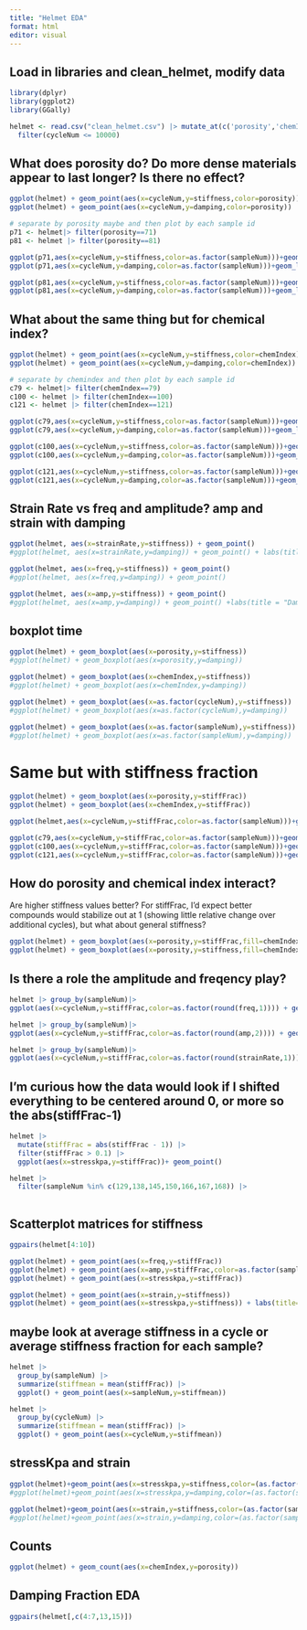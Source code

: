 ```yaml
---
title: "Helmet EDA"
format: html
editor: visual
---
```


## Load in libraries and clean_helmet, modify data  

```r
library(dplyr)
library(ggplot2)
library(GGally)

helmet <- read.csv("clean_helmet.csv") |> mutate_at(c('porosity','chemIndex'), as.factor) |>
  filter(cycleNum <= 10000)
```

## What does porosity do? Do more dense materials appear to last longer? Is there no effect?
```r
ggplot(helmet) + geom_point(aes(x=cycleNum,y=stiffness,color=porosity))
ggplot(helmet) + geom_point(aes(x=cycleNum,y=damping,color=porosity))

# separate by porosity maybe and then plot by each sample id
p71 <- helmet|> filter(porosity==71)
p81 <- helmet |> filter(porosity==81)

ggplot(p71,aes(x=cycleNum,y=stiffness,color=as.factor(sampleNum)))+geom_line()+geom_point() +labs(title="Porosity 71")
ggplot(p71,aes(x=cycleNum,y=damping,color=as.factor(sampleNum)))+geom_line()+geom_point() + labs(title="Porosity 71")

ggplot(p81,aes(x=cycleNum,y=stiffness,color=as.factor(sampleNum)))+geom_line()+geom_point() + labs(title = "Porosity 81")
ggplot(p81,aes(x=cycleNum,y=damping,color=as.factor(sampleNum)))+geom_line()+geom_point()+labs(title="Porosity 81")
```

## What about the same thing but for chemical index?
```r
ggplot(helmet) + geom_point(aes(x=cycleNum,y=stiffness,color=chemIndex))
ggplot(helmet) + geom_point(aes(x=cycleNum,y=damping,color=chemIndex))

# separate by chemindex and then plot by each sample id
c79 <- helmet|> filter(chemIndex==79)
c100 <- helmet |> filter(chemIndex==100)
c121 <- helmet |> filter(chemIndex==121)

ggplot(c79,aes(x=cycleNum,y=stiffness,color=as.factor(sampleNum)))+geom_line()+geom_point()
ggplot(c79,aes(x=cycleNum,y=damping,color=as.factor(sampleNum)))+geom_line()+geom_point()

ggplot(c100,aes(x=cycleNum,y=stiffness,color=as.factor(sampleNum)))+geom_line()+geom_point()
ggplot(c100,aes(x=cycleNum,y=damping,color=as.factor(sampleNum)))+geom_line()+geom_point()

ggplot(c121,aes(x=cycleNum,y=stiffness,color=as.factor(sampleNum)))+geom_line()+geom_point()
ggplot(c121,aes(x=cycleNum,y=damping,color=as.factor(sampleNum)))+geom_line()+geom_point()
```

## Strain Rate vs freq and amplitude? amp and strain with damping
```r
ggplot(helmet, aes(x=strainRate,y=stiffness)) + geom_point()
#ggplot(helmet, aes(x=strainRate,y=damping)) + geom_point() + labs(title="Damping vs Strain Rate",x="Strain Rate",y="Damping")

ggplot(helmet, aes(x=freq,y=stiffness)) + geom_point()
#ggplot(helmet, aes(x=freq,y=damping)) + geom_point()

ggplot(helmet, aes(x=amp,y=stiffness)) + geom_point()
#ggplot(helmet, aes(x=amp,y=damping)) + geom_point() +labs(title = "Damping vs Amplitude",x="Amplitude",y="Damping")


```

## boxplot time
```r
ggplot(helmet) + geom_boxplot(aes(x=porosity,y=stiffness))
#ggplot(helmet) + geom_boxplot(aes(x=porosity,y=damping))

ggplot(helmet) + geom_boxplot(aes(x=chemIndex,y=stiffness))
#ggplot(helmet) + geom_boxplot(aes(x=chemIndex,y=damping))

ggplot(helmet) + geom_boxplot(aes(x=as.factor(cycleNum),y=stiffness))
#ggplot(helmet) + geom_boxplot(aes(x=as.factor(cycleNum),y=damping))

ggplot(helmet) + geom_boxplot(aes(x=as.factor(sampleNum),y=stiffness))
#ggplot(helmet) + geom_boxplot(aes(x=as.factor(sampleNum),y=damping))

```

# Same but with stiffness fraction
```r
ggplot(helmet) + geom_boxplot(aes(x=porosity,y=stiffFrac))
ggplot(helmet) + geom_boxplot(aes(x=chemIndex,y=stiffFrac))
```

```r
ggplot(helmet,aes(x=cycleNum,y=stiffFrac,color=as.factor(sampleNum)))+geom_line()+geom_point()

ggplot(c79,aes(x=cycleNum,y=stiffFrac,color=as.factor(sampleNum)))+geom_line()+geom_point()
ggplot(c100,aes(x=cycleNum,y=stiffFrac,color=as.factor(sampleNum)))+geom_line()+geom_point()
ggplot(c121,aes(x=cycleNum,y=stiffFrac,color=as.factor(sampleNum)))+geom_line()+geom_point()
```

## How do porosity and chemical index interact?
Are higher stiffness values better? For stiffFrac, I'd expect better compounds would stabilize out at 1 (showing little relative change over additional cycles), but what about general stiffness?

```r
ggplot(helmet) + geom_boxplot(aes(x=porosity,y=stiffFrac,fill=chemIndex)) + labs(y="Stiffness Fraction",x="Porosity", fill="Chemical Index")
ggplot(helmet) + geom_boxplot(aes(x=porosity,y=stiffness,fill=chemIndex)) +labs(y="Stiffness",x="Porosity", fill="Chemical Index")

```
## Is there a role the amplitude and freqency play? 
```r
helmet |> group_by(sampleNum)|>
ggplot(aes(x=cycleNum,y=stiffFrac,color=as.factor(round(freq,1)))) + geom_line() +geom_point()

helmet |> group_by(sampleNum)|>
ggplot(aes(x=cycleNum,y=stiffFrac,color=as.factor(round(amp,2)))) + geom_point()

helmet |> group_by(sampleNum)|>
ggplot(aes(x=cycleNum,y=stiffFrac,color=as.factor(round(strainRate,1)))) +geom_point()
```

## I'm curious how the data would look if I shifted everything to be centered around 0, or more so the abs(stiffFrac-1)
```r
helmet |>
  mutate(stiffFrac = abs(stiffFrac - 1)) |>
  filter(stiffFrac > 0.1) |>
  ggplot(aes(x=stresskpa,y=stiffFrac))+ geom_point()
```

```r
helmet |>
  filter(sampleNum %in% c(129,138,145,150,166,167,168)) |>
  
```

## Scatterplot matrices for stiffness
```r
ggpairs(helmet[4:10])
```

```r
ggplot(helmet) + geom_point(aes(x=freq,y=stiffFrac))
ggplot(helmet) + geom_point(aes(x=amp,y=stiffFrac,color=as.factor(sampleNum)))
ggplot(helmet) + geom_point(aes(x=stresskpa,y=stiffFrac))

ggplot(helmet) + geom_point(aes(x=strain,y=stiffness))
ggplot(helmet) + geom_point(aes(x=stresskpa,y=stiffness)) + labs(title="Stiffness vs. Initial Stress",x="Initial Stress (kpa)",y="Stiffness")


```
## maybe look at average stiffness in a cycle or average stiffness fraction for each sample?
```r
helmet |>
  group_by(sampleNum) |>
  summarize(stiffmean = mean(stiffFrac)) |>
  ggplot() + geom_point(aes(x=sampleNum,y=stiffmean))

helmet |>
  group_by(cycleNum) |>
  summarize(stiffmean = mean(stiffFrac)) |>
  ggplot() + geom_point(aes(x=cycleNum,y=stiffmean))
```


## stressKpa and strain
```r
ggplot(helmet)+geom_point(aes(x=stresskpa,y=stiffness,color=(as.factor(sampleNum))))
#ggplot(helmet)+geom_point(aes(x=stresskpa,y=damping,color=(as.factor(sampleNum))))

ggplot(helmet)+geom_point(aes(x=strain,y=stiffness,color=(as.factor(sampleNum))))
#ggplot(helmet)+geom_point(aes(x=strain,y=damping,color=(as.factor(sampleNum))))

```

## Counts
```r
ggplot(helmet) + geom_count(aes(x=chemIndex,y=porosity))
```

## Damping Fraction EDA
```r
ggpairs(helmet[,c(4:7,13,15)])
```






